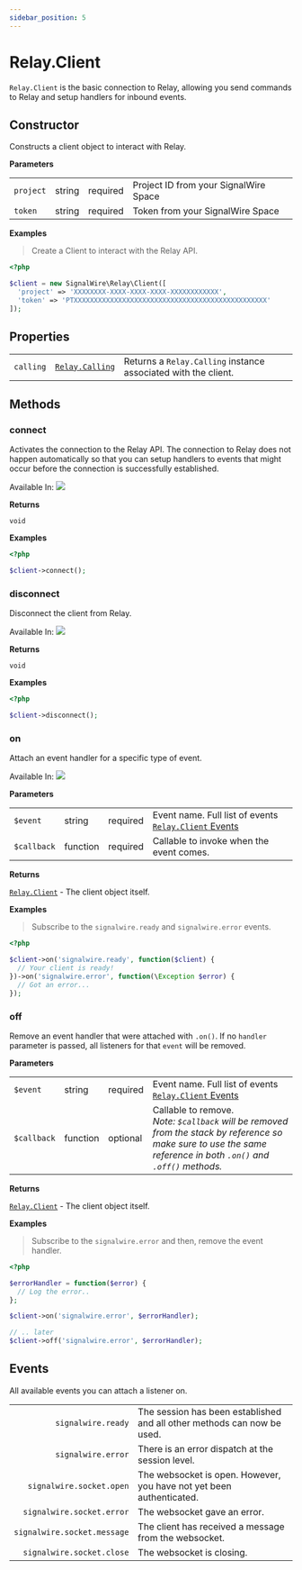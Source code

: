 ```yaml
---
sidebar_position: 5
---
```


# Relay.Client

`Relay.Client` is the basic connection to Relay, allowing you send commands to Relay and setup handlers for inbound events.

## Constructor

Constructs a client object to interact with Relay.

**Parameters**

|   |   |   |   |
| - | - | - | - |
| `project` | <span class="method-prop-type">string</span> | <span class="required-arg">required</span> | Project ID from your SignalWire Space |
| `token` | <span class="method-prop-type">string</span> | <span class="required-arg">required</span> | Token from your SignalWire Space |

**Examples**

> Create a Client to interact with the Relay API.

```php
<?php

$client = new SignalWire\Relay\Client([
  'project' => 'XXXXXXXX-XXXX-XXXX-XXXX-XXXXXXXXXXXX',
  'token' => 'PTXXXXXXXXXXXXXXXXXXXXXXXXXXXXXXXXXXXXXXXXXXXXXXXX'
]);
```

## Properties

|   |   |   |
| - | - | - |
| `calling` | <span class="method-prop-type">[`Relay.Calling`](php/reference/relay_calling/index.mdx)</span> | Returns a `Relay.Calling` instance associated with the client. |


## Methods

<div class="method-definitions"></div>

### connect

Activates the connection to the Relay API. The connection to Relay does not happen automatically so that you can setup handlers to events that might occur before the connection is successfully established.

Available In: <img class="method-available-tag" src="https://img.shields.io/badge/-v2.0+-brightgreen.svg" />

**Returns**

`void`

**Examples**

```php
<?php

$client->connect();
```

### disconnect

Disconnect the client from Relay.

Available In: <img class="method-available-tag" src="https://img.shields.io/badge/-v2.0+-brightgreen.svg" />

**Returns**

`void`

**Examples**

```php
<?php

$client->disconnect();
```

### on

Attach an event handler for a specific type of event.

Available In: <img class="method-available-tag" src="https://img.shields.io/badge/-v2.0+-brightgreen.svg" />

**Parameters**

|   |   |   |   |
| - | - | - | - |
| `$event` | <span class="method-prop-type">string</span> | <span class="required-arg">required</span> | Event name. Full list of events [`Relay.Client` Events](#events) |
| `$callback` | <span class="method-prop-type">function</span> | <span class="required-arg">required</span> | Callable to invoke when the event comes. |

**Returns**

[`Relay.Client`](php/reference/relay_client.mdx) - The client object itself.

**Examples**

> Subscribe to the `signalwire.ready` and `signalwire.error` events.

```php
<?php

$client->on('signalwire.ready', function($client) {
  // Your client is ready!
})->on('signalwire.error', function(\Exception $error) {
  // Got an error...
});
```

### off

Remove an event handler that were attached with `.on()`. If no `handler` parameter is passed, all listeners for that `event` will be removed.

**Parameters**

|   |   |   |   |
| - | - | - | - |
| `$event` | <span class="method-prop-type">string</span> | <span class="required-arg">required</span> | Event name. Full list of events [`Relay.Client` Events](#events) |
| `$callback` | <span class="method-prop-type">function</span> | <span class="optional-arg">optional</span> | Callable to remove. <br /> _Note: `$callback` will be removed from the stack by reference so make sure to use the same reference in both `.on()` and `.off()` methods._ |

**Returns**

[`Relay.Client`](php/reference/relay_client.mdx) - The client object itself.

**Examples**

> Subscribe to the `signalwire.error` and then, remove the event handler.

```php
<?php

$errorHandler = function($error) {
  // Log the error..
};

$client->on('signalwire.error', $errorHandler);

// .. later
$client->off('signalwire.error', $errorHandler);
```

## Events

All available events you can attach a listener on.

|  |  |
| -: | - |
| `signalwire.ready` | The session has been established and all other methods can now be used. |
| `signalwire.error` | There is an error dispatch at the session level. |
| `signalwire.socket.open` | The websocket is open. However, you have not yet been authenticated. |
| `signalwire.socket.error` | The websocket gave an error. |
| `signalwire.socket.message` | The client has received a message from the websocket. |
| `signalwire.socket.close` | The websocket is closing. |
